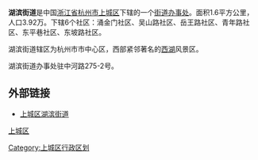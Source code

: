 {{中国乡级行政区
|景观照片文件名 = 201805 Apple Store West Lake.jpg
|景观照片描述 = [[Apple_西湖|Apple Store 西湖店]]
|汉语拼音 = 
|其他语言 = 
|其他语言名称 = 
|旧称 = 
|地名出处 = 
|位置图文件名 = 
|位置图描述 = 
|自定义图片= 
|建置时间 = 
|政府驻地 = 
|毗邻 = 
|总面积 = 
|总人口 = 
|总人口年份 = 
|户籍人口 = 
|户籍人口年份 = 
|常住人口 = 
|常住人口年份 = 
|人口密度 = 
|GDP = 
|GDP年份 = 
|邮政编码 = 
|电话区号 = 571
|官方网站 = 
|网站名称 = 
|33/01/02/003/000}}
'''湖滨街道'''是中国[[浙江省|浙江省]][[杭州市|杭州市]][[上城区|上城区]]下辖的一个[[街道办事处|街道办事处]]。面积1.6平方公里，人口3.92万。下辖6个社区：涌金门社区、吴山路社区、岳王路社区、青年路社区、东平巷社区、东坡路社区。

湖滨街道辖区为杭州市市中心区，西部紧邻著名的[[西湖|西湖]]风景区。

湖滨街道办事处驻中河路275-2号。
　　
== 外部链接 ==
{{commonscat|Hubin, Hangzhou}}
*[https://web.archive.org/web/20081010014043/http://www.hbjd.gov.cn/ZWPT/index.aspx 上城区湖滨街道]

{{Hangzhou-stub}}
{{上城区行政区划}}
[[Category:上城区行政区划|Category:上城区行政区划]]
[[category:杭州市街道_(行政区划)|上城区]]